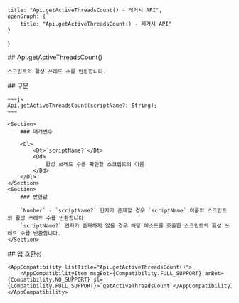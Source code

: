 
    title: "Api.getActiveThreadsCount() - 레거시 API",
    openGraph: {
        title: "Api.getActiveThreadsCount() - 레거시 API"
    }
}

<Section>
    ## Api.getActiveThreadsCount()

    스크립트의 활성 쓰레드 수를 반환합니다.
</Section>
<Section>
    ## 구문

    ~~~js
    Api.getActiveThreadsCount(scriptName?: String);
    ~~~

    <Section>
        ### 매개변수

        <Dl>
            <Dt>`scriptName?`</Dt>
            <Dd>
                활성 쓰레드 수를 확인할 스크립트의 이름
            </Dd>
        </Dl>
    </Section>
    <Section>
        ### 반환값

        `Number` - `scriptName?` 인자가 존재할 경우 `scriptName` 이름의 스크립트의 활성 쓰레드 수를 반환합니다.
        `scriptName?` 인자가 존재하지 않을 경우 해당 메소드를 호출한 스크립트의 활성 쓰레드 수를 반환합니다.
    </Section>
</Section>
<Section>
    ## 앱 호환성

    <AppCompatibility listTitle="Api.getActiveThreadsCount()">
        <AppCompatibilityItem msgBot={Compatibility.FULL_SUPPORT} arBot={Compatibility.NO_SUPPORT} sl={Compatibility.FULL_SUPPORT}>`getActiveThreadsCount`</AppCompatibilityItem>
    </AppCompatibility>
</Section>